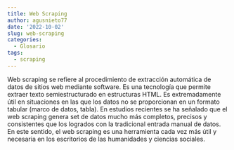 ```yaml
---
title: Web Scraping
author: agusnieto77
date: '2022-10-02'
slug: web-scraping
categories:
  - Glosario
tags:
  - scraping
---
```


Web scraping se refiere al procedimiento de extracción automática de datos de sitios web mediante software. Es una tecnología que permite extraer texto semiestructurado en estructuras HTML. Es extremadamente útil en situaciones en las que los datos no se proporcionan en un formato tabular (marco de datos, tabla). En estudios recientes se ha señalado que el web scraping genera set de datos mucho más completos, precisos y consistentes que los logrados con la tradicional entrada manual de datos. En este sentido, el web scraping es una herramienta cada vez más útil y necesaria en los escritorios de las humanidades y ciencias sociales.